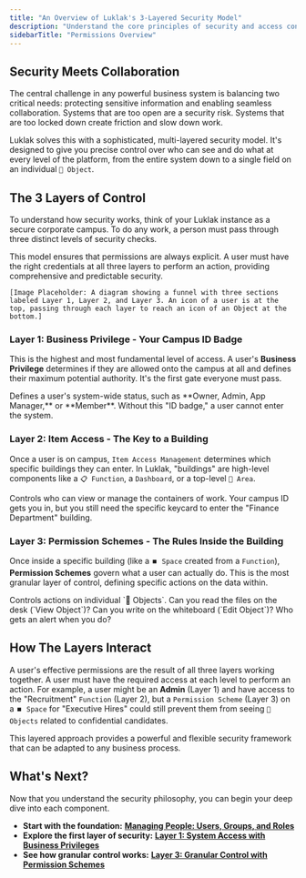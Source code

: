 ```yaml
---
title: "An Overview of Luklak's 3-Layered Security Model"
description: "Understand the core principles of security and access control in Luklak, from high-level system privileges to granular data permissions."
sidebarTitle: "Permissions Overview"
---
```


## Security Meets Collaboration

The central challenge in any powerful business system is balancing two critical needs: protecting sensitive information and enabling seamless collaboration. Systems that are too open are a security risk. Systems that are too locked down create friction and slow down work.

Luklak solves this with a sophisticated, multi-layered security model. It's designed to give you precise control over who can see and do what at every level of the platform, from the entire system down to a single field on an individual `🧊 Object`.

## The 3 Layers of Control

To understand how security works, think of your Luklak instance as a secure corporate campus. To do any work, a person must pass through three distinct levels of security checks.

<Info>
This model ensures that permissions are always explicit. A user must have the right credentials at all three layers to perform an action, providing comprehensive and predictable security.
</Info>

`[Image Placeholder: A diagram showing a funnel with three sections labeled Layer 1, Layer 2, and Layer 3. An icon of a user is at the top, passing through each layer to reach an icon of an Object at the bottom.]`

### Layer 1: Business Privilege - Your Campus ID Badge

This is the highest and most fundamental level of access. A user's **Business Privilege** determines if they are allowed onto the campus at all and defines their maximum potential authority. It's the first gate everyone must pass.

<Card title="Layer 1: Business Privilege" icon="user-shield" iconType="duotone">
  Defines a user's system-wide status, such as **Owner, Admin, App Manager,** or **Member**. Without this "ID badge," a user cannot enter the system.
</Card>

### Layer 2: Item Access - The Key to a Building

Once a user is on campus, `Item Access Management` determines which specific buildings they can enter. In Luklak, "buildings" are high-level components like a `📋 Function`, a `Dashboard`, or a top-level `📂 Area`.

<Card title="Layer 2: Item Access" icon="key" iconType="duotone">
  Controls who can view or manage the containers of work. Your campus ID gets you in, but you still need the specific keycard to enter the "Finance Department" building.
</Card>

### Layer 3: Permission Schemes - The Rules Inside the Building

Once inside a specific building (like a `⏹️ Space` created from a `Function`), **Permission Schemes** govern what a user can actually do. This is the most granular layer of control, defining specific actions on the data within.

<Card title="Layer 3: Permission Schemes" icon="file-invoice" iconType="duotone">
  Controls actions on individual `🧊 Objects`. Can you read the files on the desk (`View Object`)? Can you write on the whiteboard (`Edit Object`)? Who gets an alert when you do?
</Card>

## How The Layers Interact

A user's effective permissions are the result of all three layers working together. A user must have the required access at each level to perform an action. For example, a user might be an **Admin** (Layer 1) and have access to the "Recruitment" `Function` (Layer 2), but a `Permission Scheme` (Layer 3) on a `⏹️ Space` for "Executive Hires" could still prevent them from seeing `🧊 Objects` related to confidential candidates.

This layered approach provides a powerful and flexible security framework that can be adapted to any business process.

## What's Next?

Now that you understand the security philosophy, you can begin your deep dive into each component.

-   **Start with the foundation:** [**Managing People: Users, Groups, and Roles**](/platform/core-concepts/permissions/users-groups-roles)
-   **Explore the first layer of security:** [**Layer 1: System Access with Business Privileges**](/platform/core-concepts/permissions/business-privileges)
-   **See how granular control works:** [**Layer 3: Granular Control with Permission Schemes**](/platform/core-concepts/permissions/permission-schemes)